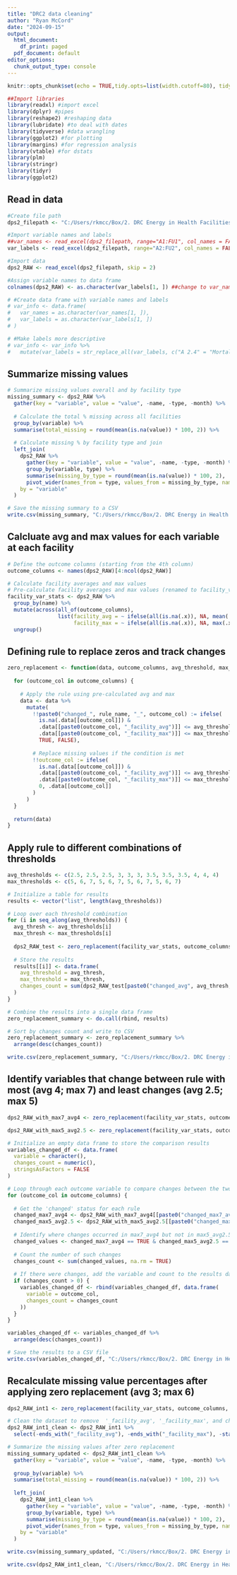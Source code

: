 ```yaml
---
title: "DRC2 data cleaning"
author: "Ryan McCord"
date: "2024-09-15"
output:
  html_document:
    df_print: paged
  pdf_document: default
editor_options:
  chunk_output_type: console
---
```


```r
knitr::opts_chunk$set(echo = TRUE,tidy.opts=list(width.cutoff=80), tidy=FALSE) 
```

```r
##Import libraries
library(readxl) #import excel
library(dplyr) #pipes
library(reshape2) #reshaping data
library(lubridate) #to deal with dates
library(tidyverse) #data wrangling
library(ggplot2) #for plotting
library(margins) #for regression analysis
library(vtable) #for dstats
library(plm)
library(stringr)
library(tidyr)
library(ggplot2)
```

## Read in data

```r
#Create file path
dps2_filepath <- "C:/Users/rkmcc/Box/2. DRC Energy in Health Facilities/4. Data/DRCDPSdata_Sept2024.xls"

#Import variable names and labels
##var_names <- read_excel(dps2_filepath, range="A1:FU1", col_names = FALSE)
var_labels <- read_excel(dps2_filepath, range="A2:FU2", col_names = FALSE)

#Import data
dps2_RAW <- read_excel(dps2_filepath, skip = 2)

#Assign variable names to data frame
colnames(dps2_RAW) <- as.character(var_labels[1, ]) ##change to var_names when those get added

# #Create data frame with variable names and labels
# var_info <- data.frame(
#   var_names = as.character(var_names[1, ]),
#   var_labels = as.character(var_labels[1, ])
# )

# #Make labels more descriptive
# var_info <- var_info %>%
#   mutate(var_labels = str_replace_all(var_labels, c("A 2.4" = "Mortality - Maternity - ", "D 9.2" = "Diagnosis - IPD - ", "D 9.3" = "Diagnosis - Surgery - ", "D 9.4" = "Diagnosis - Maternity - ", "A 2.5" = "Community - Maternity - ", "A 4.3" = "Equipment functionality - ", "D 4.11" = "Equipment functionality - ", "D 4.12" = "Equipment functionality - ", "F 2.4" = "Equipment functionality - BCZ - ", "D 11.3" = "Procedures - Surgical - ", "D 9.1" = "Diagnosis - Peds - ", "D 9.6" = "Mortality - ")))
```

## Summarize missing values
```r
# Summarize missing values overall and by facility type
missing_summary <- dps2_RAW %>%
  gather(key = "variable", value = "value", -name, -type, -month) %>%
  
  # Calculate the total % missing across all facilities
  group_by(variable) %>%
  summarise(total_missing = round(mean(is.na(value)) * 100, 2)) %>%
  
  # Calculate missing % by facility type and join
  left_join(
    dps2_RAW %>%
      gather(key = "variable", value = "value", -name, -type, -month) %>%
      group_by(variable, type) %>%
      summarise(missing_by_type = round(mean(is.na(value)) * 100, 2), .groups = "drop") %>%
      pivot_wider(names_from = type, values_from = missing_by_type, names_prefix = "missing_by_type_"),
    by = "variable"
  )

# Save the missing summary to a CSV
write.csv(missing_summary, "C:/Users/rkmcc/Box/2. DRC Energy in Health Facilities/4. Data/DPS2_RAW_missing.csv", row.names = FALSE)
```

## Calcluate avg and max values for each variable at each facility
```r
# Define the outcome columns (starting from the 4th column)
outcome_columns <- names(dps2_RAW)[4:ncol(dps2_RAW)]

# Calculate facility averages and max values
# Pre-calculate facility averages and max values (renamed to facility_var_stats)
facility_var_stats <- dps2_RAW %>%
  group_by(name) %>%
  mutate(across(all_of(outcome_columns), 
                list(facility_avg = ~ ifelse(all(is.na(.x)), NA, mean(.x, na.rm = TRUE)), 
                     facility_max = ~ ifelse(all(is.na(.x)), NA, max(.x, na.rm = TRUE))))) %>%
  ungroup()

```

## Defining rule to replace zeros and track changes
```r
zero_replacement <- function(data, outcome_columns, avg_threshold, max_threshold, rule_name) {
  
  for (outcome_col in outcome_columns) {
    
    # Apply the rule using pre-calculated avg and max
    data <- data %>%
      mutate(
        !!paste0("changed_", rule_name, "_", outcome_col) := ifelse(
          is.na(.data[[outcome_col]]) & 
          .data[[paste0(outcome_col, "_facility_avg")]] <= avg_threshold & 
          .data[[paste0(outcome_col, "_facility_max")]] <= max_threshold, 
          TRUE, FALSE),
        
        # Replace missing values if the condition is met
        !!outcome_col := ifelse(
          is.na(.data[[outcome_col]]) & 
          .data[[paste0(outcome_col, "_facility_avg")]] <= avg_threshold & 
          .data[[paste0(outcome_col, "_facility_max")]] <= max_threshold, 
          0, .data[[outcome_col]]
        )
      )
  }
  
  return(data)
}
```

## Apply rule to different combinations of thresholds
```r
avg_thresholds <- c(2.5, 2.5, 2.5, 3, 3, 3, 3.5, 3.5, 3.5, 4, 4, 4)
max_thresholds <- c(5, 6, 7, 5, 6, 7, 5, 6, 7, 5, 6, 7)

# Initialize a table for results
results <- vector("list", length(avg_thresholds))

# Loop over each threshold combination
for (i in seq_along(avg_thresholds)) {
  avg_thresh <- avg_thresholds[i]
  max_thresh <- max_thresholds[i]
  
  dps2_RAW_test <- zero_replacement(facility_var_stats, outcome_columns, avg_threshold = avg_thresh, max_threshold = max_thresh, rule_name = paste0("avg", avg_thresh, "_max", max_thresh))
  
  # Store the results
  results[[i]] <- data.frame(
    avg_threshold = avg_thresh,
    max_threshold = max_thresh,
    changes_count = sum(dps2_RAW_test[paste0("changed_avg", avg_thresh, "_max", max_thresh, "_", outcome_columns)], na.rm = TRUE)
  )
}

# Combine the results into a single data frame
zero_replacement_summary <- do.call(rbind, results)

# Sort by changes count and write to CSV
zero_replacement_summary <- zero_replacement_summary %>%
  arrange(desc(changes_count))

write.csv(zero_replacement_summary, "C:/Users/rkmcc/Box/2. DRC Energy in Health Facilities/4. Data/DPS2_RAW_zeros.csv", row.names = FALSE)
```

## Identify variables that change between rule with most (avg 4; max 7) and least changes (avg 2.5; max 5)
```r
dps2_RAW_with_max7_avg4 <- zero_replacement(facility_var_stats, outcome_columns, avg_threshold = 4, max_threshold = 7, rule_name = "max7_avg4")

dps2_RAW_with_max5_avg2.5 <- zero_replacement(facility_var_stats, outcome_columns, avg_threshold = 2.5, max_threshold = 5, rule_name = "max5_avg2.5")

# Initialize an empty data frame to store the comparison results
variables_changed_df <- data.frame(
  variable = character(),
  changes_count = numeric(),
  stringsAsFactors = FALSE
)

# Loop through each outcome variable to compare changes between the two rules
for (outcome_col in outcome_columns) {
  
  # Get the 'changed' status for each rule
  changed_max7_avg4 <- dps2_RAW_with_max7_avg4[[paste0("changed_max7_avg4_", outcome_col)]]
  changed_max5_avg2.5 <- dps2_RAW_with_max5_avg2.5[[paste0("changed_max5_avg2.5_", outcome_col)]]
  
  # Identify where changes occurred in max7_avg4 but not in max5_avg2.5
  changed_values <- changed_max7_avg4 == TRUE & changed_max5_avg2.5 == FALSE
  
  # Count the number of such changes
  changes_count <- sum(changed_values, na.rm = TRUE)
  
  # If there were changes, add the variable and count to the results dataframe
  if (changes_count > 0) {
    variables_changed_df <- rbind(variables_changed_df, data.frame(
      variable = outcome_col,
      changes_count = changes_count
    ))
  }
}

variables_changed_df <- variables_changed_df %>%
  arrange(desc(changes_count))

# Save the results to a CSV file
write.csv(variables_changed_df, "C:/Users/rkmcc/Box/2. DRC Energy in Health Facilities/4. Data/DPS2_RAW_zeros_replacementchanges.csv", row.names = FALSE)
```

## Recalculate missing value percentages after applying zero replacement (avg 3; max 6)
```r
dps2_RAW_int1 <- zero_replacement(facility_var_stats, outcome_columns, avg_threshold = 3, max_threshold = 6, rule_name = "max6_avg3")

# Clean the dataset to remove  '_facility_avg', '_facility_max', and change tracking columns
dps2_RAW_int1_clean <- dps2_RAW_int1 %>%
  select(-ends_with("_facility_avg"), -ends_with("_facility_max"), -starts_with("changed_"))

# Summarize the missing values after zero replacement
missing_summary_updated <- dps2_RAW_int1_clean %>%
  gather(key = "variable", value = "value", -name, -type, -month) %>%
  
  group_by(variable) %>%
  summarise(total_missing = round(mean(is.na(value)) * 100, 2)) %>%
  
  left_join(
    dps2_RAW_int1_clean %>%
      gather(key = "variable", value = "value", -name, -type, -month) %>%
      group_by(variable, type) %>%
      summarise(missing_by_type = round(mean(is.na(value)) * 100, 2), .groups = "drop") %>%
      pivot_wider(names_from = type, values_from = missing_by_type, names_prefix = "missing_by_type_"),
    by = "variable"
  )

write.csv(missing_summary_updated, "C:/Users/rkmcc/Box/2. DRC Energy in Health Facilities/4. Data/DPS2_missing_zerosreplaced_avg3_max6.csv", row.names = FALSE)

write.csv(dps2_RAW_int1_clean, "C:/Users/rkmcc/Box/2. DRC Energy in Health Facilities/4. Data/DPS2_zerosreplaced_avg3_max6.csv", row.names = FALSE)



```
